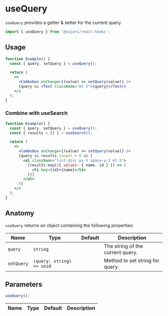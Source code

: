 
<SEO title="useQuery" scope="Hooks" description="useQuery provides a getter and setter for the current query." />

# useQuery

`useQuery` provides a getter & setter for the current query.

```js
import { useQuery } from '@sajari/react-hooks';
```

## Usage

```jsx
function Example() {
  const { query, setQuery } = useQuery();

  return (
    <>
      <Combobox onChange={(value) => setQuery(value)} />
      {query && <Text className="mt-2">{query}</Text>}
    </>
  );
}
```

### Combine with useSearch

```jsx
function Example() {
  const { query, setQuery } = useQuery();
  const { results = [] } = useSearch();

  return (
    <>
      <Combobox onChange={(value) => setQuery(value)} />
      {query && results.length > 0 && (
        <ul className="list-disc px-5 space-y-2 mt-5">
          {results.map(({ values: { name, id } }) => (
            <li key={id}>{name}</li>
          ))}
        </ul>
      )}
    </>
  );
}
```

## Anatomy

`useQuery` returns an object containing the following properties:

| Name       | Type                      | Default | Description                      |
| ---------- | ------------------------- | ------- | -------------------------------- |
| `query`    | `string`                  |         | The string of the current query. |
| `setQuery` | `(query: string) => void` |         | Method to set string for query.  |

## Parameters

```js
useQuery();
```

| Name | Type | Default | Description |
| ---- | ---- | ------- | ----------- |

